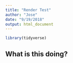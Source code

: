 ```yaml
---
title: "Render Test"
author: "Jose"
date: "9/19/2018"
output: html_document
---
```


```r
library(tidyverse)
```

## What is this doing?